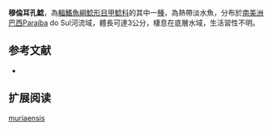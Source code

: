 {{Speciesbox
| name = 穆倫耳孔鯰
| image = 
| image_width = 250px
| image_caption = 
| status = NE
| status_system = IUCN3.1
| genus = Parotocinclus
| species = muriaensis
| authority = Gauger & Buckup, 2005
| synonyms = 
}}

'''穆倫耳孔鯰'''，為[[輻鰭魚綱|輻鰭魚綱]][[鯰形目|鯰形目]][[甲鯰科|甲鯰科]]的其中一[[種|種]]，為熱帶淡水魚，分布於[[南美洲|南美洲]][[巴西|巴西]]Paraíba do Sul河流域，體長可達3公分，棲息在底層水域，生活習性不明。

==参考文献==
*{{FishBase_species|genus=Parotocinclus|species=muriaensis|year=2014|month=12}}

== 扩展阅读 ==
{{refbegin}}
{{wikispecies-inline|Parotocinclus muriaensis|穆倫耳孔鯰}}
{{refend}}
{{Taxonbar|from=Q6430961}}

[[Category:耳孔鯰屬|muriaensis]]